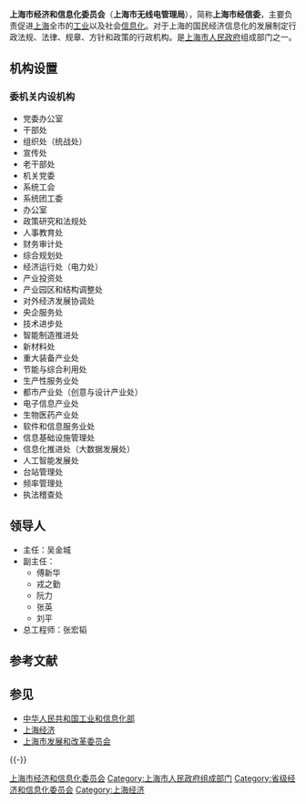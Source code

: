 {{Infobox PRCG
|机构名称=上海市经济和信息化委员会
|标志1=Red star.svg
|标志1说明=[[s:国务院关于国家行政机关和企业事业单位社会团体印章管理的规定|1999年规定]]：[[印章|印章]][[直径|直径]]4.2厘米，中央刊[[五角星|五角星]]，由[[上海市人民政府|上海市人民政府]]制发。
|标志2=
|标志2说明=
|加挂牌子=上海市国防科技工业办公室、上海市无线电管理局
|职位1=主任
|人员1=[[吴金城|吴金城]]
|职位2=党委书记
|人员2=[[陆晓春|陆晓春]]
|职位3=党委副书记
|人员3=[[张义|张义]]
|职位4=副主任
|人员4=[[傅新华|傅新华]]{{wrap}}[[戎之勤|戎之勤]]{{wrap}}[[张建明|张建明]]{{wrap}}[[阮力|阮　力]]{{wrap}}[[张英_(1968年)|张　英]]{{wrap}}[[刘平|刘平]]
|人数4=5
|业务上级=[[中华人民共和国工业和信息化部|中华人民共和国工业和信息化部]]
|组织上级=[[上海市人民政府|上海市人民政府]]
|机构类型=省级人民政府组成部门
|行政级别=正地厅级
|授权法源=[[s:上海市人民政府机构改革方案|上海市人民政府机构改革方案]]
|组织法规=沪府办〔2009〕012号
|职能=
|职责=
|权限=
|管辖范围=
|编制人数=
|信息公开=
|官网=[http://www.sheitc.sh.gov.cn/ www.sheitc.sh.gov.cn]
|地址1=[[上海市|上海市]][[浦东区|浦东区]]世博村路300号
|邮编1=
|交通1=
|网站1=
|网址1=
|场所2=
|地址2=
|邮编2=
|交通2=
|网站2=
|网址2=
|链接=
|前身=[[上海市经济委员会|上海市经济委员会]]<br>[[上海市信息化委员会|上海市信息化委员会]]
|接替者=
}}

'''上海市经济和信息化委员会'''（'''上海市无线电管理局'''），简称'''上海市经信委'''，主要负责促进[[上海|上海]]全市的[[工业|工业]]以及社会[[信息化|信息化]]。对于上海的国民经济信息化的发展制定行政法规、法律、规章、方针和政策的行政机构。是[[上海市人民政府|上海市人民政府]]组成部门之一。

== 机构设置 ==
=== 委机关内设机构 ===
*党委办公室
*干部处
*组织处（统战处）
*宣传处
*老干部处
*机关党委
*系统工会
*系统团工委
*办公室
*政策研究和法规处
*人事教育处
*财务审计处
*综合规划处
*经济运行处（电力处）
*产业投资处
*产业园区和结构调整处
*对外经济发展协调处
*央企服务处
*技术进步处
*智能制造推进处
*新材料处
*重大装备产业处
*节能与综合利用处
*生产性服务业处
*都市产业处（创意与设计产业处）
*电子信息产业处
*生物医药产业处
*软件和信息服务业处
*信息基础设施管理处
*信息化推进处（大数据发展处）
*人工智能发展处
*台站管理处
*频率管理处
*执法稽查处

==领导人==
*主任：吴金城
*副主任：
**傅新华
**戎之勤
**阮力
**张英
**刘平
*总工程师：张宏韬

== 参考文献 ==
{{Reflist}}

== 参见 ==
{{Portal box|中华人民共和国|上海|经济}}
* [[中华人民共和国工业和信息化部|中华人民共和国工业和信息化部]]
* [[上海经济|上海经济]]
* [[上海市发展和改革委员会|上海市发展和改革委员会]]

{{-}}
{{上海市人民政府}}

[[Category:上海市经济和信息化委员会|]]
[[Category:上海市人民政府组成部门|Category:上海市人民政府组成部门]]
[[Category:省级经济和信息化委员会|Category:省级经济和信息化委员会]]
[[Category:上海经济|Category:上海经济]]